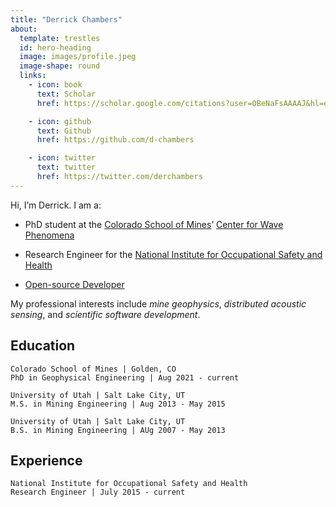 ```yaml
---
title: "Derrick Chambers"
about:
  template: trestles
  id: hero-heading
  image: images/profile.jpeg
  image-shape: round
  links:
    - icon: book
      text: Scholar
      href: https://scholar.google.com/citations?user=OBeNaFsAAAAJ&hl=en

    - icon: github
      text: Github
      href: https://github.com/d-chambers

    - icon: twitter
      text: twitter
      href: https://twitter.com/derchambers
---
```


:::{#hero-heading}

Hi, I'm Derrick. I am a:

* PhD student at the [Colorado School of Mines](https://www.mines.edu/)' [Center for Wave Phenomena](https://cwp.mines.edu/)

* Research Engineer for the [National Institute for Occupational Safety and Health](https://www.cdc.gov/niosh/index.htm)

* [Open-source Developer](https://github.com/d-chambers) 

My professional interests include *mine geophysics*, *distributed acoustic sensing*, and *scientific software development*.


## Education
```
Colorado School of Mines | Golden, CO
PhD in Geophysical Engineering | Aug 2021 - current
```
```
University of Utah | Salt Lake City, UT
M.S. in Mining Engineering | Aug 2013 - May 2015
```
```
University of Utah | Salt Lake City, UT
B.S. in Mining Engineering | AUg 2007 - May 2013
```
## Experience
```
National Institute for Occupational Safety and Health 
Research Engineer | July 2015 - current
```
:::
